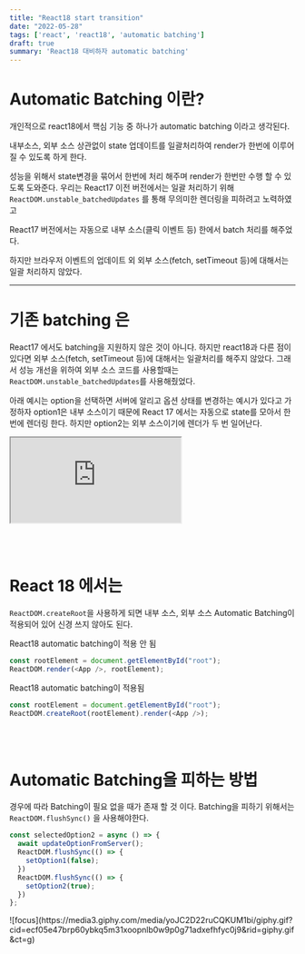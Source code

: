 ```yaml
---
title: "React18 start transition"
date: "2022-05-28"
tags: ['react', 'react18', 'automatic batching']
draft: true
summary: 'React18 대비하자 automatic batching'
---
```


# Automatic Batching 이란?
개인적으로 react18에서 핵심 기능 중 하나가 automatic batching 이라고 생각된다.

내부소스, 외부 소스 상관없이 state 업데이트를 일괄처리하여 render가 한번에 이루어 질 수 있도록 하게 한다.

성능을 위해서 state변경을 묶어서 한번에 처리 해주며 render가 한번만 수행 할 수 있도록 도와준다.
우리는 React17 이전 버전에서는 일괄 처리하기 위해 `ReactDOM.unstable_batchedUpdates` 를 통해 무의미한 렌더링을 피하려고 노력하였고

React17 버전에서는 자동으로 내부 소스(클릭 이벤트 등) 한에서 batch 처리를 해주었다. 

하지만 브라우저 이벤트의 업데이트 외 외부 소스(fetch, setTimeout 등)에 대해서는 일괄 처리하지 않았다.

---

# 기존 batching 은
React17 에서도 batching을 지원하지 않은 것이 아니다. 하지만 react18과 다른 점이 있다면
외부 소스(fetch, setTimeout 등)에 대해서는 일괄처리를 해주지 않았다.
그래서 성능 개선을 위하여 외부 소스 코드를 사용할때는 `ReactDOM.unstable_batchedUpdates`를 사용해줬었다.

아래 예시는 option을 선택하면 서버에 알리고 옵션 상태를 변경하는 예시가 있다고 가정하자
option1은 내부 소스이기 때문에 React 17 에서는 자동으로 state를 모아서 한번에 렌더링 한다.
하지만 option2는 외부 소스이기에 렌더가 두 번 일어난다.

<iframe src="https://codesandbox.io/embed/charming-poitras-mgcnci?fontsize=14&hidenavigation=1&theme=dark&view=editor"
     style={{width: '100%', height: '500px', border: 'none', borderRadius: '4px', overflow: 'hidden'}}
     title="charming-poitras-mgcnci"
     allow="accelerometer; ambient-light-sensor; camera; encrypted-media; geolocation; gyroscope; hid; microphone; midi; payment; usb; vr; xr-spatial-tracking"
     sandbox="allow-forms allow-modals allow-popups allow-presentation allow-same-origin allow-scripts"
   ></iframe>

<br/><br/>

# React 18 에서는
`ReactDOM.createRoot`을 사용하게 되면 내부 소스, 외부 소스 Automatic Batching이 적용되어 있어 신경 쓰지 않아도 된다.

React18 automatic batching이 적용 안 됨
```javascript
const rootElement = document.getElementById("root");
ReactDOM.render(<App />, rootElement);
```

React18 automatic batching이 적용됨
```javascript
const rootElement = document.getElementById("root");
ReactDOM.createRoot(rootElement).render(<App />);
```

<br/><br/>

# Automatic Batching을 피하는 방법
경우에 따라 Batching이 필요 없을 때가 존재 할 것 이다. Batching을 피하기 위해서는 `ReactDOM.flushSync()` 을 사용해야한다.

```javascript
const selectedOption2 = async () => {
  await updateOptionFromServer();
  ReactDOM.flushSync(() => {
    setOption1(false);
  })
  ReactDOM.flushSync(() => {
    setOption2(true);
  })
};
```

<div className="flex flex-col items-center flex-wrap -mx-2 overflow-hidden xl:-mx-2">
  <div className="my-1 px-2 w-1/4 overflow-hidden xl:my-1 xl:px-2 xl:w-1/4">
    ![focus](https://media3.giphy.com/media/yoJC2D22ruCQKUM1bi/giphy.gif?cid=ecf05e47brp60ybkq5m31xoopnlb0w9p0g71adxefhfyc0j9&rid=giphy.gif&ct=g)
  </div>
</div>
